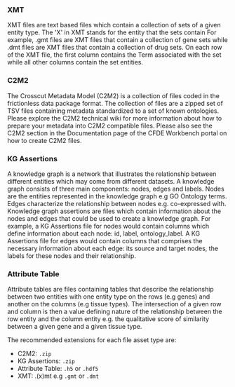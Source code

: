### XMT

XMT files are text based files which contain a collection of sets of a given entity type. The 'X' in XMT stands for the entity that the sets contain For example, .gmt files are XMT files that contain a collection of gene sets while .dmt files are XMT files that contain a collection of drug sets. On each row of the XMT file, the first column contains the Term associated with the set while all other columns contain the set entities.



### C2M2

The Crosscut Metadata Model (C2M2) is a collection of files coded in the frictionless data package format. The collection of files are a zipped set of TSV files containing metadata standardized to a set of known ontologies. Please explore the C2M2 technical wiki for more information about how to prepare your metadata into C2M2 compatible files. Please also see the C2M2 section in the Documentation page of the CFDE Workbench portal on how to create C2M2 files.



### KG Assertions

A knowledge graph is a network that illustrates the relationship between different entities which may come from different datasets. A knowledge graph consists of three main components: nodes, edges and labels. Nodes are the entities represented in the knowledge graph e.g GO Ontology terms. Edges characterize the relationship between nodes e.g. co-expressed with. Knowledge graph assertions are files which contain information about the nodes and edges that could be used to create a knowledge graph. For example, a KG Assertions file for nodes would contain columns which define information about each node: id, label, ontology_label. A KG Assertions file for edges would contain columns that comprises the necessary information about each edge: its source and target nodes, the labels for these nodes and their relationship.



### Attribute Table

Attribute tables are files containing tables that describe the relationship between two entities with one entity type on the rows (e.g genes) and another on the columns (e.g tissue types). The intersection of a given row and column is then a value defining nature of the relationship between the row entity and the column entity e.g. the qualitative score of similarity between a given gene and a given tissue type.

The recommended extensions for each file asset type are:
- C2M2: `.zip`
- KG Assertions: `.zip`
- Attribute Table: `.h5` or `.hdf5`
- XMT: .(x)mt e.g `.gmt` or `.dmt`
